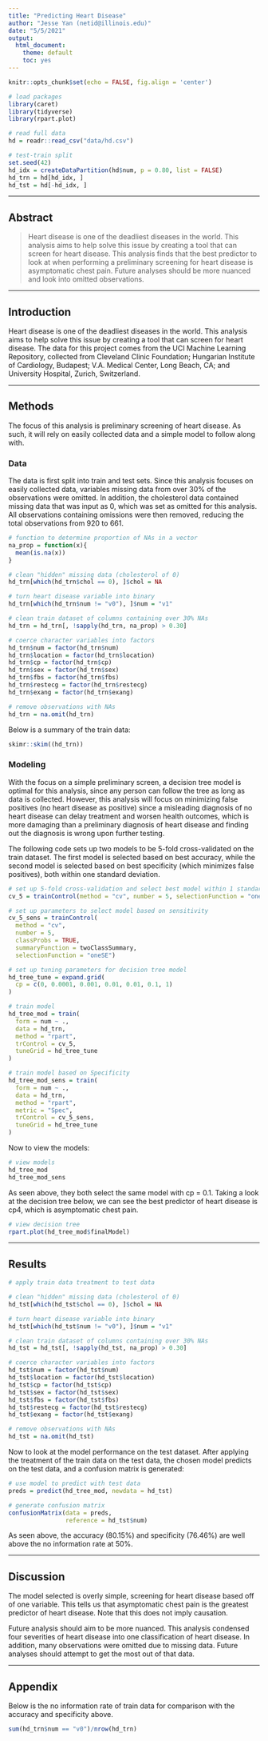 ```yaml
---
title: "Predicting Heart Disease"
author: "Jesse Yan (netid@illinois.edu)"
date: "5/5/2021"
output:
  html_document: 
    theme: default
    toc: yes
---
```


```r
knitr::opts_chunk$set(echo = FALSE, fig.align = 'center')
```

```r
# load packages
library(caret)
library(tidyverse)
library(rpart.plot)
```

```r
# read full data
hd = readr::read_csv("data/hd.csv")

# test-train split
set.seed(42)
hd_idx = createDataPartition(hd$num, p = 0.80, list = FALSE)
hd_trn = hd[hd_idx, ]
hd_tst = hd[-hd_idx, ]
```
***

## Abstract

> Heart disease is one of the deadliest diseases in the world. This analysis aims to help solve this issue by creating a tool that can screen for heart disease. This analysis finds that the best predictor to look at when performing a preliminary screening for heart disease is asymptomatic chest pain. Future analyses should be more nuanced and look into omitted observations.

***

## Introduction

Heart disease is one of the deadliest diseases in the world. This analysis aims to help solve this issue by creating a tool that can screen for heart disease. The data for this project comes from the UCI Machine Learning Repository, collected from Cleveland Clinic Foundation; Hungarian Institute of Cardiology, Budapest; V.A. Medical Center, Long Beach, CA; and University Hospital, Zurich, Switzerland. 

***

## Methods

The focus of this analysis is preliminary screening of heart disease. As such, it will rely on easily collected data and a simple model to follow along with.

### Data

The data is first split into train and test sets. Since this analysis focuses on easily collected data, variables missing data from over 30% of the observations were omitted. In addition, the cholesterol data contained missing data that was input as 0, which was set as omitted for this analysis. All observations containing omissions were then removed, reducing the total observations from 920 to 661. 

```r
# function to determine proportion of NAs in a vector
na_prop = function(x){
  mean(is.na(x))
}

# clean "hidden" missing data (cholesterol of 0)
hd_trn[which(hd_trn$chol == 0), ]$chol = NA

# turn heart disease variable into binary
hd_trn[which(hd_trn$num != "v0"), ]$num = "v1"

# clean train dataset of columns containing over 30% NAs
hd_trn = hd_trn[, !sapply(hd_trn, na_prop) > 0.30]

# coerce character variables into factors
hd_trn$num = factor(hd_trn$num)
hd_trn$location = factor(hd_trn$location)
hd_trn$cp = factor(hd_trn$cp)
hd_trn$sex = factor(hd_trn$sex)
hd_trn$fbs = factor(hd_trn$fbs)
hd_trn$restecg = factor(hd_trn$restecg)
hd_trn$exang = factor(hd_trn$exang)

# remove observations with NAs
hd_trn = na.omit(hd_trn)
```

Below is a summary of the train data:

```r
skimr::skim((hd_trn))
```


### Modeling

With the focus on a simple preliminary screen, a decision tree model is optimal for this analysis, since any person can follow the tree as long as data is collected. However, this analysis will focus on minimizing false positives (no heart disease as positive) since a misleading diagnosis of no heart disease can delay treatment and worsen health outcomes, which is more damaging than a preliminary diagnosis of heart disease and finding out the diagnosis is wrong upon further testing.

The following code sets up two models to be 5-fold cross-validated on the train dataset. The first model is selected based on best accuracy, while the second model is selected based on best specificity (which minimizes false positives), both within one standard deviation.

```r
# set up 5-fold cross-validation and select best model within 1 standard deviation
cv_5 = trainControl(method = "cv", number = 5, selectionFunction = "oneSE")

# set up parameters to select model based on sensitivity
cv_5_sens = trainControl(
  method = "cv", 
  number = 5, 
  classProbs = TRUE,
  summaryFunction = twoClassSummary,
  selectionFunction = "oneSE")

# set up tuning parameters for decision tree model
hd_tree_tune = expand.grid(
  cp = c(0, 0.0001, 0.001, 0.01, 0.01, 0.1, 1)
)

# train model
hd_tree_mod = train(
  form = num ~ .,
  data = hd_trn,
  method = "rpart",
  trControl = cv_5,
  tuneGrid = hd_tree_tune
)

# train model based on Specificity
hd_tree_mod_sens = train(
  form = num ~ .,
  data = hd_trn,
  method = "rpart",
  metric = "Spec",
  trControl = cv_5_sens,
  tuneGrid = hd_tree_tune
)
```


Now to view the models:

```r
# view models
hd_tree_mod
hd_tree_mod_sens
```


As seen above, they both select the same model with cp = 0.1. Taking a look at the decision tree below, we can see the best predictor of heart disease is cp4, which is asymptomatic chest pain.

```r
# view decision tree
rpart.plot(hd_tree_mod$finalModel)
```

***

## Results

```r
# apply train data treatment to test data

# clean "hidden" missing data (cholesterol of 0)
hd_tst[which(hd_tst$chol == 0), ]$chol = NA

# turn heart disease variable into binary
hd_tst[which(hd_tst$num != "v0"), ]$num = "v1"

# clean train dataset of columns containing over 30% NAs
hd_tst = hd_tst[, !sapply(hd_tst, na_prop) > 0.30]

# coerce character variables into factors
hd_tst$num = factor(hd_tst$num)
hd_tst$location = factor(hd_tst$location)
hd_tst$cp = factor(hd_tst$cp)
hd_tst$sex = factor(hd_tst$sex)
hd_tst$fbs = factor(hd_tst$fbs)
hd_tst$restecg = factor(hd_tst$restecg)
hd_tst$exang = factor(hd_tst$exang)

# remove observations with NAs
hd_tst = na.omit(hd_tst)
```

Now to look at the model performance on the test dataset. After applying the treatment of the train data on the test data, the chosen model predicts on the test data, and a confusion matrix is generated:

```r
# use model to predict with test data
preds = predict(hd_tree_mod, newdata = hd_tst)

# generate confusion matrix
confusionMatrix(data = preds,
                reference = hd_tst$num)
```

As seen above, the accuracy (80.15%) and specificity (76.46%) are well above the no information rate at 50%.

***

## Discussion

The model selected is overly simple, screening for heart disease based off of one variable. This tells us that asymptomatic chest pain is the greatest predictor of heart disease. Note that this does not imply causation.

Future analysis should aim to be more nuanced. This analysis condensed four severities of heart disease into one classification of heart disease. In addition, many observations were omitted due to missing data. Future analyses should attempt to get the most out of that data.

***

## Appendix

Below is the no information rate of train data for comparison with the accuracy and specificity above.

```r
sum(hd_trn$num == "v0")/nrow(hd_trn)
```
